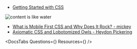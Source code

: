 

<div className="beginner">

- [Getting Started with CSS](https://frontendmasters.com/courses/getting-started-css/)

</div>

![content is like water](https://i.redd.it/bptzx7ur4uj11.jpg)


<div className="intermediate">


- [What is Mobile First CSS and Why Does It Rock? - mickey](https://www.mightyminnow.com/2013/11/what-is-mobile-first-css-and-why-does-it-rock/)
- [Axiomatic CSS and Lobotomized Owls - Heydon Pickering](https://alistapart.com/article/axiomatic-css-and-lobotomized-owls/)

</div>

<DocsTabs Questions={<Questions />} Resources={<Resources />} />
